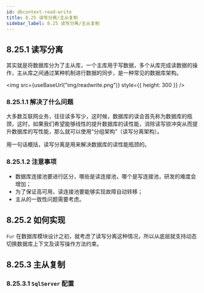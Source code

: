 ```yaml
---
id: dbcontext-read-write
title: 8.25 读写分离/主从复制
sidebar_label: 8.25 读写分离/主从复制
---
```



## 8.25.1 读写分离

其实就是将数据库分为了主从库，一个主库用于写数据，多个从库完成读数据的操作，主从库之间通过某种机制进行数据的同步，是一种常见的数据库架构。

<img src={useBaseUrl("img/readwrite.png")} style={{ height: 300 }} />

### 8.25.1.1 解决了什么问题

大多数互联网业务，往往读多写少，这时候，数据库的读会首先称为数据库的瓶颈，这时，如果我们希望能够线性的提升数据库的读性能，消除读写锁冲突从而提升数据库的写性能，那么就可以使用“分组架构”（读写分离架构）。

用一句话概括，读写分离是用来解决数据库的读性能瓶颈的。

### 8.25.1.2 注意事项

- 数据库连接池要进行区分，哪些是读连接池，哪个是写连接池，研发的难度会增加；
- 为了保证高可用，读连接池要能够实现故障自动转移；
- 主从的一致性问题需要考虑。

## 8.25.2 如何实现

`Fur` 在数据库模块设计之初，就考虑了读写分离这种情况，所以从底层就支持动态切换数据库上下文及读写操作方法约束。

## 8.25.3 主从复制

### 8.25.3.1 `SqlServer` 配置